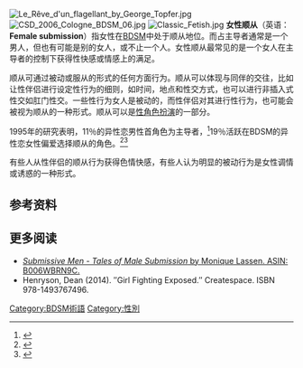 [[File:Le_Rêve_d'un_flagellant_by_George_Topfer.jpg|thumb]]
[[File:CSD_2006_Cologne_BDSM_06.jpg|thumb]]
[[File:Classic_Fetish.jpg|thumb]]
'''女性顺从'''（英语：'''Female submission'''）指女性在[[BDSM|BDSM]]中处于顺从地位。而占主导者通常是一个男人，但也有可能是别的女人，或不止一个人。女性顺从最常见的是一个女人在主导者的控制下获得性快感或情感上的满足。

顺从可通过被动或服从的形式的任何方面行为。顺从可以体现与同伴的交往，比如让性伴侣进行设定性行为的细则，如时间，地点和性交方式，也可以进行非插入式性交如肛门性交。一些性行为女人是被动的，而性伴侣对其进行性行为，也可能会被视为顺从的一种形式。顺从可以是[[性角色扮演|性角色扮演]]的一部分。

1995年的研究表明，11％的异性恋男性首角色为主导者，<ref>{{cite journal |doi=10.1007/BF01542185 |title=Sexual bondage: A review and unobtrusive investigation |url=https://archive.org/details/sim_archives-of-sexual-behavior_1995-12_24_6/page/631 |year=1995 |last1=Ernulf |first1=Kurt E. |last2=Innala |first2=Sune M. |journal=Archives of Sexual Behavior |volume=24 |issue=6 |pages=631–54 |pmid=8572912}}</ref>19％活跃在BDSM的异性恋女性偏爱选择顺从的角色。<ref>{{cite journal |doi=10.1007/BF01550846 |title=On the prevalence and roles of females in the sadomasochistic subculture: Report of an empirical study |url=https://archive.org/details/sim_archives-of-sexual-behavior_1985-08_14_4/page/303 |year=1985 |last1=Breslow |first1=Norman |last2=Evans |first2=Linda |last3=Langley |first3=Jill |journal=Archives of Sexual Behavior |volume=14 |issue=4 |pages=303–17 |pmid=4051718}}</ref><ref>{{cite journal |doi=10.1007/BF01541410 |title=The prevalence and some attributes of females in the sadomasochistic subculture: A second report |url=https://archive.org/details/sim_archives-of-sexual-behavior_1994-08_23_4/page/465 |year=1994 |last1=Levitt |first1=Eugene E. |last2=Moser |first2=Charles |last3=Jamison |first3=Karen V. |journal=Archives of Sexual Behavior |volume=23 |issue=4 |pages=465–73 |pmid=7993186}}</ref>

有些人从性伴侣的顺从行为获得色情快感，有些人认为明显的被动行为是女性调情或诱惑的一种形式。

== 参考资料 ==
{{reflist}}

==更多阅读==
*[http://www.amazon.com/Submissive-men-Tales-Male-Submission-ebook/dp/B006WBRN9C ''Submissive Men - Tales of Male Submission'' by Monique Lassen. ASIN: B006WBRN9C.]
* Henryson, Dean (2014). ″Girl Fighting Exposed.″ Createspace. ISBN 978-1493767496.
{{BDSM}}
[[Category:BDSM術語|Category:BDSM術語]]
[[Category:性別|Category:性別]]